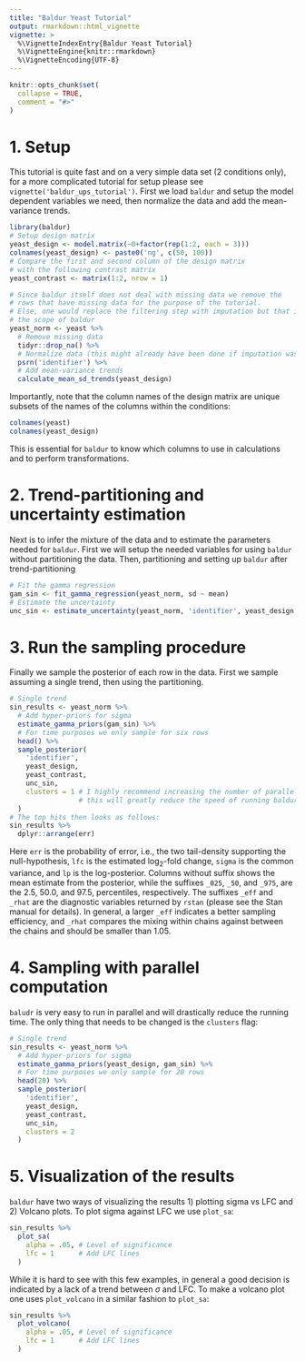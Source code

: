 ```yaml
---
title: "Baldur Yeast Tutorial"
output: rmarkdown::html_vignette
vignette: >
  %\VignetteIndexEntry{Baldur Yeast Tutorial}
  %\VignetteEngine{knitr::rmarkdown}
  %\VignetteEncoding{UTF-8}
---
```


```r
knitr::opts_chunk$set(
  collapse = TRUE,
  comment = "#>"
)
```
# 1. Setup
This tutorial is quite fast and on a very simple data set (2 conditions only), for a more complicated tutorial for setup please see `vignette('baldur_ups_tutorial')`.
First we load `baldur` and setup the model dependent variables we need, then normalize the data and add the mean-variance trends.
```r
library(baldur)
# Setup design matrix
yeast_design <- model.matrix(~0+factor(rep(1:2, each = 3)))
colnames(yeast_design) <- paste0('ng', c(50, 100))
# Compare the first and second column of the design matrix
# with the following contrast matrix
yeast_contrast <- matrix(1:2, nrow = 1)

# Since baldur itself does not deal with missing data we remove the
# rows that have missing data for the purpose of the tutorial.
# Else, one would replace the filtering step with imputation but that is outside
# the scope of baldur
yeast_norm <- yeast %>% 
  # Remove missing data
  tidyr::drop_na() %>% 
  # Normalize data (this might already have been done if imputation was performed)
  psrn('identifier') %>% 
  # Add mean-variance trends
  calculate_mean_sd_trends(yeast_design)
```
Importantly, note that the column names of the design matrix are unique subsets of the names of the columns within the conditions:
```r
colnames(yeast)
colnames(yeast_design)
```
This is essential for `baldur` to know which columns to use in calculations and to perform transformations.

# 2. Trend-partitioning and uncertainty estimation
Next is to infer the mixture of the data and to estimate the parameters needed for `baldur`.
First we will setup the needed variables for using `baldur` without partitioning the data.
Then, partitioning and setting up `baldur` after trend-partitioning
```r
# Fit the gamma regression
gam_sin <- fit_gamma_regression(yeast_norm, sd ~ mean)
# Estimate the uncertainty
unc_sin <- estimate_uncertainty(yeast_norm, 'identifier', yeast_design, gam_sin)
```

# 3. Run the sampling procedure
Finally we sample the posterior of each row in the data.
First we sample assuming a single trend, then using the partitioning.
```r
# Single trend
sin_results <- yeast_norm %>% 
  # Add hyper-priors for sigma
  estimate_gamma_priors(gam_sin) %>% 
  # For time purposes we only sample for six rows
  head() %>% 
  sample_posterior(
    'identifier',
    yeast_design,
    yeast_contrast,
    unc_sin,
    clusters = 1 # I highly recommend increasing the number of parallel workers/clusters
                 # this will greatly reduce the speed of running baldur
  )
# The top hits then looks as follows:
sin_results %>% 
  dplyr::arrange(err)

```
Here `err` is the probability of error, i.e., the two tail-density supporting the null-hypothesis, `lfc` is the estimated log$_2$-fold change, `sigma` is the common variance, and `lp` is the log-posterior.
Columns without suffix shows the mean estimate from the posterior, while the suffixes `_025`, `_50`, and `_975`, are the 2.5, 50.0, and 97.5, percentiles, respectively.
The suffixes `_eff` and `_rhat` are the diagnostic variables returned by `rstan` (please see the Stan manual for details).
In general, a larger `_eff` indicates a better sampling efficiency, and `_rhat` compares the mixing within chains against between the chains and should be smaller than 1.05.

# 4. Sampling with parallel computation
`baludr` is very easy to run in parallel and will drastically reduce the running time.
The only thing that needs to be changed is the `clusters` flag:
```r
# Single trend
sin_results <- yeast_norm %>% 
  # Add hyper-priors for sigma
  estimate_gamma_priors(yeast_design, gam_sin) %>% 
  # For time purposes we only sample for 20 rows
  head(20) %>% 
  sample_posterior(
    'identifier',
    yeast_design,
    yeast_contrast,
    unc_sin,
    clusters = 2
  )
```

# 5. Visualization of the results
`baldur` have two ways of visualizing the results 1) plotting sigma vs LFC and 2) Volcano plots.
To plot sigma against LFC we use `plot_sa`:
```r
sin_results %>% 
  plot_sa(
    alpha = .05, # Level of significance
    lfc = 1      # Add LFC lines
  )
```

While it is hard to see with this few examples, in general a good decision is indicated by a lack of a trend between $\sigma$ and LFC.
To make a volcano plot one uses `plot_volcano` in a similar fashion to `plot_sa`:
```r
sin_results %>% 
  plot_volcano(
    alpha = .05, # Level of significance
    lfc = 1      # Add LFC lines
  )
```
